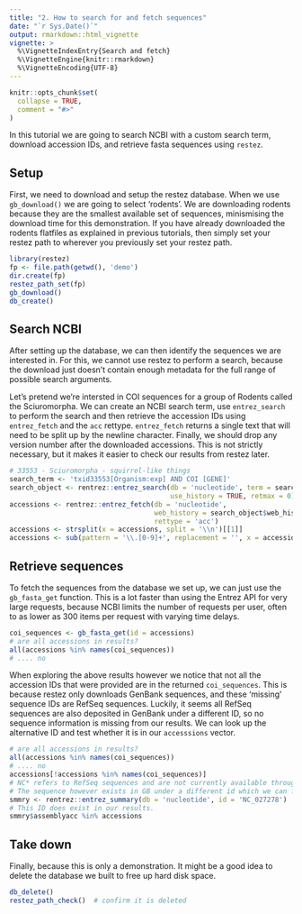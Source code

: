 ```yaml
---
title: "2. How to search for and fetch sequences"
date: "`r Sys.Date()`"
output: rmarkdown::html_vignette
vignette: >
  %\VignetteIndexEntry{Search and fetch}
  %\VignetteEngine{knitr::rmarkdown}
  %\VignetteEncoding{UTF-8}
---
```


```r
knitr::opts_chunk$set(
  collapse = TRUE,
  comment = "#>"
)
```

In this tutorial we are going to search NCBI with a custom search term, download accession IDs, and retrieve fasta sequences using `restez`.

## Setup

First, we need to download and setup the restez database. When we use `gb_download()` we are going to select 'rodents'. We are downloading rodents because they are the smallest available set of sequences, minismising the download time for this demonstration. If you have already downloaded the rodents flatfiles as explained in previous tutorials, then simply set your restez path to wherever you previously set your restez path.

```r
library(restez)
fp <- file.path(getwd(), 'demo')
dir.create(fp)
restez_path_set(fp)
gb_download()
db_create()
```

## Search NCBI

After setting up the database, we can then identify the sequences we are interested in. For this, we cannot use restez to perform a search,
because the download just doesn't contain enough metadata for the full range of possible search arguments.

Let's pretend we're intersted in COI sequences for a group of Rodents called the Sciuromorpha. We can create an NCBI search term,
use `entrez_search` to perform the search and then retrieve the accession IDs using `entrez_fetch` and the `acc` rettype. `entrez_fetch`
returns a single text that will need to be split up by the newline character. Finally, we should drop any version number after the downloaded
accessions. This is not strictly necessary, but it makes it easier to check our results from restez later.


```r
# 33553 - Sciuromorpha - squirrel-like things
search_term <- 'txid33553[Organism:exp] AND COI [GENE]'
search_object <- rentrez::entrez_search(db = 'nucleotide', term = search_term,
                                        use_history = TRUE, retmax = 0)
accessions <- rentrez::entrez_fetch(db = 'nucleotide',
                                    web_history = search_object$web_history,
                                    rettype = 'acc')
accessions <- strsplit(x = accessions, split = '\\n')[[1]]
accessions <- sub(pattern = '\\.[0-9]+', replacement = '', x = accessions)
```


## Retrieve sequences

To fetch the sequences from the database we set up, we can just use the `gb_fasta_get` function. This is a lot faster than using the Entrez API
for very large requests, because NCBI limits the number of requests per user, often to as lower as 300 items per request with varying time
delays.

```r
coi_sequences <- gb_fasta_get(id = accessions)
# are all accessions in results?
all(accessions %in% names(coi_sequences))
# .... no
```

When exploring the above results however we notice that not all the accession IDs that were provided are in the returned `coi_sequences`.
This is because restez only downloads GenBank sequences, and these 'missing' sequence IDs are RefSeq sequences. Luckily, it seems all
RefSeq sequences are also deposited in GenBank under a different ID, so no sequence information is missing from our results.
We can look up the alternative ID and test whether it is in our `accesssions` vector.

```r
# are all accessions in results?
all(accessions %in% names(coi_sequences))
# .... no
accessions[!accessions %in% names(coi_sequences)]
# NC* refers to RefSeq sequences and are not currently available through restez
# The sequence however exists in GB under a different id which we can find like so
smmry <- rentrez::entrez_summary(db = 'nucleotide', id = 'NC_027278')
# This ID does exist in our results.
smmry$assemblyacc %in% accessions
```

## Take down

Finally, because this is only a demonstration. It might be a good idea to delete the database we built to free up hard disk space.

```r
db_delete()
restez_path_check()  # confirm it is deleted
```

